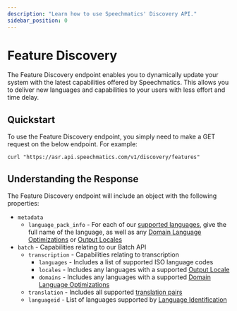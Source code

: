 ```yaml
---
description: "Learn how to use Speechmatics' Discovery API."
sidebar_position: 0
---
```


# Feature Discovery

The Feature Discovery endpoint enables you to dynamically update your system with the latest capabilities offered by Speechmatics. This allows you to deliver new languages and capabilities to your users with less effort and time delay.

## Quickstart

To use the Feature Discovery endpoint, you simply need to make a GET request on the below endpoint. For example: 
```
curl "https://asr.api.speechmatics.com/v1/discovery/features"
```

## Understanding the Response

The Feature Discovery endpoint will include an object with the following properties:
- `metadata`
    - `language_pack_info` - For each of our [supported languages](/speech-to-text/supported-languages), give the full name of the language, as well as any [Domain Language Optimizations](../features/accuracy-language-packs.mdx#domain-language-optimization) or [Output Locales](../features/word-tagging.mdx#output-locale)
- `batch` - Capabilities relating to our Batch API
    - `transcription` - Capabilities relating to transcription
        - `languages` - Includes a list of supported ISO language codes
        - `locales` - Includes any languages with a supported [Output Locale](/speech-to-text/output-enhancements/output-formatting#output-locale)
        - `domains` - Includes any languages with a supported [Domain Language Optimizations](/speech-to-text/features/accuracy-language-packs#domain-language-optimization)
    - `translation` - Includes all supported [translation pairs](/speech-to-text/translation#supported-translation-pairs)
    - `languageid` - List of languages supported by [Language Identification](/speech-to-text/features/language-identification)

